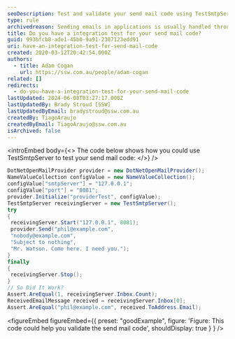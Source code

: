 ```yaml
---
seoDescription: Test and validate your send mail code using TestSmtpServer, ensuring seamless email delivery.
type: rule
archivedreason: Sending emails in applications is usually handled through 3rd party providers nowadays e.g. SendGrid. As a result mail sending checks should be covered off by HealthChecks
title: Do you have a integration test for your send mail code?
guid: 993bfcb8-ade1-45b0-9a91-2307123edd91
uri: have-an-integration-test-for-send-mail-code
created: 2020-03-12T20:42:54.000Z
authors:
  - title: Adam Cogan
    url: https://ssw.com.au/people/adam-cogan
related: []
redirects:
  - do-you-have-a-integration-test-for-your-send-mail-code
lastUpdated: 2024-06-08T03:27:17.000Z
lastUpdatedBy: Brady Stroud [SSW]
lastUpdatedByEmail: bradystroud@ssw.com.au
createdBy: TiagoAraujo
createdByEmail: TiagoAraujo@ssw.com.au
isArchived: false
---
```


<introEmbed
  body={<>
The code below shows how you could use TestSmtpServer to test your send mail code:
  </>}
/>
```cs
DotNetOpenMailProvider provider = new DotNetOpenMailProvider();
NameValueCollection configValue = new NameValueCollection();
configValue["smtpServer"] = "127.0.0.1";
configValue["port"] = "8081";
provider.Initialize("providerTest", configValue);
TestSmtpServer receivingServer = new TestSmtpServer();
try
{
 receivingServer.Start("127.0.0.1", 8081);
 provider.Send("phil@example.com",
 "nobody@example.com",
 "Subject to nothing",
 "Mr. Watson. Come here. I need you.");
}
finally
{
 receivingServer.Stop();
}
// So Did It Work?
Assert.AreEqual(1, receivingServer.Inbox.Count);
ReceivedEmailMessage received = receivingServer.Inbox[0];
Assert.AreEqual("phil@example.com", received.ToAddress.Email);
```

<figureEmbed figureEmbed={{
  preset: "goodExample",
  figure: 'Figure: This code could help you validate the send mail code',
  shouldDisplay: true
} } />

